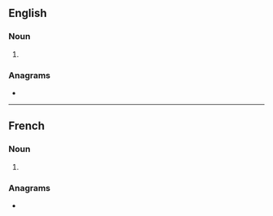 {{also|Caissons}}
==English==

===Noun===
{{head|en|noun form}}

# {{plural of|en|caisson}}

===Anagrams===
* {{anagrams|en|a=acinosss|assicons|cassinos}}

----

==French==

===Noun===
{{head|fr|noun form|g=m}}

# {{plural of|fr|caisson}}

===Anagrams===
* {{l|fr|cassions}}